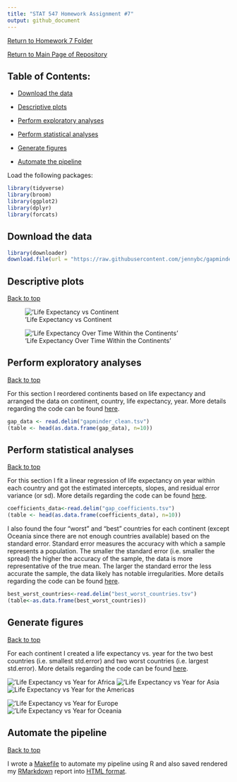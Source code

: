 ```yaml
---
title: "STAT 547 Homework Assignment #7"
output: github_document
---
```


[Return to Homework 7 Folder](https://github.com/heathersummers/STAT547-hw-Summers-Heather/tree/master/hw07)

[Return to Main Page of Repository](https://github.com/heathersummers/STAT547-hw-Summers-Heather)

## Table of Contents:

- [Download the data](#download-the-data)

- [Descriptive plots](#descriptive-plots)

- [Perform exploratory analyses](#perform-exploratory-analyses)

- [Perform statistical analyses](#perform-statistical-analyses)

- [Generate figures](#generate-figures)

- [Automate the pipeline](#automate-the-pipeline)



Load the following packages:
```r
library(tidyverse)
library(broom)
library(ggplot2)
library(dplyr)
library(forcats)
```


## Download the data
```r
library(downloader)
download.file(url = "https://raw.githubusercontent.com/jennybc/gapminder/master/inst/extdata/gapminder.tsv", destfile="gapminder.tsv")
```

## Descriptive plots

<a href="#top">Back to top</a>

!['Life Expectancy vs Continent](Life_Expectancy_vs_Continent_Boxplot.png)

!['Life Expectancy Over Time Within the Continents'](Life_Expectancy_vs_Continent_Facetwrap.png)

## Perform exploratory analyses

<a href="#top">Back to top</a>

For this section I reordered continents based on life expectancy and arranged the data on continent, country, life expectancy, year. More details regarding the code can be found [here](https://github.com/heathersummers/STAT547-hw-Summers-Heather/blob/master/hw07/R%20scripts/gapminder_exploratory.R).
```r
gap_data <- read.delim("gapminder_clean.tsv")
(table <- head(as.data.frame(gap_data), n=10))
```

## Perform statistical analyses

<a href="#top">Back to top</a>

For this section I fit a linear regression of life expectancy on year within each country and got the estimated intercepts, slopes, and residual error variance (or sd). More details regarding the code can be found [here](https://github.com/heathersummers/STAT547-hw-Summers-Heather/blob/master/hw07/R%20scripts/gapminder_statistical.R). 
```r
coefficients_data<-read.delim("gap_coefficients.tsv")
(table <- head(as.data.frame(coefficients_data), n=10))
```

I also found the four "worst" and "best" countries for each continent (except Oceania since there are not enough countries available) based on the standard error. Standard error measures the accuracy with which a sample represents a population. The smaller the standard error (i.e. smaller the spread) the higher the accuracy of the sample, the data is more representative of the true mean. The larger the standard error the less accurate the sample, the data likely has notable irregularities. More details regarding the code can be found [here](https://github.com/heathersummers/STAT547-hw-Summers-Heather/blob/master/hw07/R%20scripts/gapminder_statistical.R).

```r
best_worst_countries<-read.delim("best_worst_countries.tsv")
(table<-as.data.frame(best_worst_countries))
```


## Generate figures

<a href="#top">Back to top</a>

For each continent I created a life expectancy vs. year for the two best countries (i.e. smallest std.error) and two worst countries (i.e. largest std.error). More details regarding the code can be found [here](https://github.com/heathersummers/STAT547-hw-Summers-Heather/blob/master/hw07/R%20scripts/gapminder_figures.R).

!['Life Expectancy vs Year for Africa](Life_Expectancy_of_Africa.png)
!['Life Expectancy vs Year for Asia](Life_Expectancy_of_Asia.png)
![Life Expectancy vs Year for the Americas](Life_Expectancy_of_Americas.png)

!['Life Expectancy vs Year for Europe](Life_Expectancy_of_Europe.png)
!['Life Expectancy vs Year for Oceania](Life_Expectancy_of_Oceania.png)

## Automate the pipeline

<a href="#top">Back to top</a>

I wrote a [Makefile](https://github.com/heathersummers/STAT547-hw-Summers-Heather/blob/master/hw07/R%20scripts/Makefile.R) to automate my pipeline using R and also saved rendered my [RMarkdown](https://github.com/heathersummers/STAT547-hw-Summers-Heather/blob/master/hw07/hw07.Rmd) report into [HTML format](https://github.com/heathersummers/STAT547-hw-Summers-Heather/blob/master/hw07/hw07.html).

